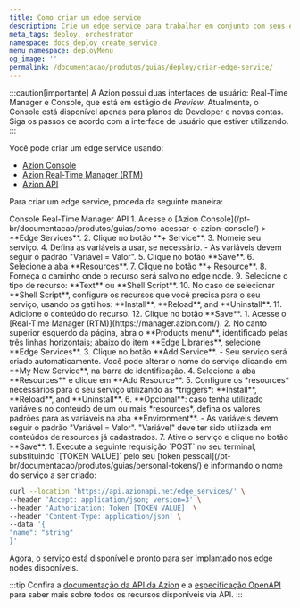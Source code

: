 ```yaml
---
title: Como criar um edge service
description: Crie um edge service para trabalhar em conjunto com seus edge nodes.
meta_tags: deploy, orchestrator
namespace: docs_deploy_create_service
menu_namespace: deployMenu
og_image: ''
permalink: /documentacao/produtos/guias/deploy/criar-edge-service/
---
```



:::caution[importante]
A Azion possui duas interfaces de usuário: Real-Time Manager e Console, que está em estágio de *Preview*. Atualmente, o Console está disponível apenas para planos de Developer e novas contas. Siga os passos de acordo com a interface de usuário que estiver utilizando.
:::

Você pode criar um edge service usando:

- [Azion Console](/pt-br/documentacao/produtos/guias/como-acessar-o-rtm/)
- [Azion Real-Time Manager (RTM)](https://manager.azion.com/)
- [Azion API](https://api.azion.com/)

Para criar um edge service, proceda da seguinte maneira:

<Tabs client:visible>
    <Fragment slot="tab.console">Console</Fragment>
    <Fragment slot="tab.rtm">Real-Time Manager</Fragment>
    <Fragment slot="tab.api">API</Fragment>

<Fragment slot="panel.console">
1. Acesse o [Azion Console](/pt-br/documentacao/produtos/guias/como-acessar-o-azion-console/) > **Edge Services**.
2. Clique no botão **+ Service**.
3. Nomeie seu serviço.
4. Defina as variáveis a usar, se necessário.
    - As variáveis devem seguir o padrão "Variável = Valor".
5. Clique no botão **Save**.
6. Selecione a aba **Resources**.
7. Clique no botão **+ Resource**.
8. Forneça o caminho onde o recurso será salvo no edge node.
9. Selecione o tipo de recurso: **Text** ou **Shell Script**.
10. No caso de selecionar **Shell Script**, configure os recursos que você precisa para o seu serviço, usando os gatilhos: **Install**, **Reload**, and **Uninstall**.
11. Adicione o conteúdo do recurso.
12. Clique no botão **Save**.
</Fragment>

<Fragment slot="panel.rtm">
1. Acesse o [Real-Time Manager (RTM)](https://manager.azion.com/).
2. No canto superior esquerdo da página, abra o **Products menu**, identificado pelas três linhas horizontais; abaixo do item **Edge Libraries**, selecione **Edge Services**.
3. Clique no botão **Add Service**.
    - Seu serviço será criado automaticamente. Você pode alterar o nome do serviço clicando em **My New Service**, na barra de identificação.
4. Selecione a aba **Resources** e clique em **Add Resource**.
5. Configure os *resources* necessários para o seu serviço utilizando as *triggers*: **Install**, **Reload**, and **Uninstall**.
6. **Opcional**: caso tenha utilizado variáveis no conteúdo de um ou mais *resources*, defina os valores padrões para as variáveis na aba **Environment**. 
    - As variáveis devem seguir o padrão "Variável = Valor". "Variável" deve ter sido utilizada em conteúdos de resources já cadastrados.
7. Ative o serviço e clique no botão **Save**.
</Fragment>

<Fragment slot="panel.api">
1. Execute a seguinte requisição `POST` no seu terminal, substituindo `[TOKEN VALUE]` pelo seu [token pessoal](/pt-br/documentacao/produtos/guias/personal-tokens/) e informando o nome do serviço a ser criado:

```bash
curl --location 'https://api.azionapi.net/edge_services/' \
--header 'Accept: application/json; version=3' \
--header 'Authorization: Token [TOKEN VALUE]' \
--header 'Content-Type: application/json' \
--data '{
"name": "string"
}'
```

Agora, o serviço está disponível e pronto para ser implantado nos edge nodes disponíveis.

:::tip
Confira a [documentação da API da Azion](https://api.azion.com/) e a [especificação OpenAPI](https://github.com/aziontech/azionapi-openapi/) para saber mais sobre todos os recursos disponíveis via API.
:::
</Fragment>

</Tabs>